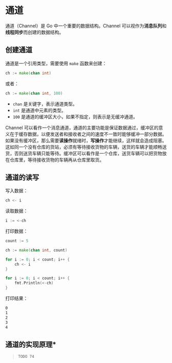 # 通道

通道（Channel）是 Go 中一个重要的数据结构。Channel 可以视作为**消息队列**和**线程同步**而创建的数据结构。

## 创建通道

通道是一个引用类型，需要使用 `make` 函数来创建：

```go
ch := make(chan int)
```

或者：

```go
ch := make(chan int, 100)
```

- `chan` 是关键字，表示通道类型。
- `int` 是通道中元素的类型。
- `100` 是通道的缓冲区大小，如果不指定，则表示是无缓冲通道。

Channel 可以看作一个消息通道，通道的主要功能是保证数据通过，缓冲区的意义在于缓存数据，以便发送者和接收者之间的速度不一致时能够缓冲一部分数据。如果没有缓冲区，那么需要**读操作**就绪时，**写操作**才能继续，这样就会造成阻塞。这如同一个没有仓库的货站，必须有等待接收货物的车辆，送货的车辆才能顺畅送货，否则送货车辆只能等待。缓冲区可以看作是一个仓库，送货车辆可以把货物放在仓库里，等待接收货物的车辆再从仓库里取货。

## 通道的读写

写入数据：

```go
ch <- i
```

读取数据：

```go
i := <-ch
```

打印数据：

```go
count := 5

ch := make(chan int, count)

for i := 0; i < count; i++ {
    ch <- i
}

for i := 0; i < count; i++ {
    fmt.Println(<-ch)
}
```

打印结果：

```bash
0
1
2
3
4
```

## 通道的实现原理\*

> `TODO 74`
